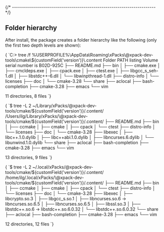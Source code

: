 


{/* ------------------------------------------------------------------------ */}

## Folder hierarchy

After install, the package creates a folder hierarchy like the following
(only the first two depth levels are shown):

<Tabs groupId="operating-systems">

<TabItem value="windows" label="Windows" default>

<CodeBlock language="console"> {
`C:\> tree /f %USERPROFILE%\\AppData\\Roaming\\xPacks\\@xpack-dev-tools\\cmake\\${customField('version')}\\.content
Folder PATH listing
Volume serial number is B02D-925C
├── README.md
├── bin
│   ├── cmake.exe
│   ├── cmcldeps.exe
│   ├── cpack.exe
│   ├── ctest.exe
│   ├── libgcc_s_seh-1.dll
│   ├── libstdc++-6.dll
│   └── libwinpthread-1.dll
├── distro-info
│   └── licenses
├── doc
│   └── cmake-3.28
└── share
    ├── aclocal
    ├── bash-completion
    ├── cmake-3.28
    ├── emacs
    └── vim

11 directories, 8 files
`} </CodeBlock>

</TabItem>

<TabItem value="macos" label="macOS">

<CodeBlock language="console"> {
`$ tree -L 2 ~/Library/xPacks/\@xpack-dev-tools/cmake/${customField('version')}/.content/
/Users/ilg/Library/xPacks/\@xpack-dev-tools/cmake/${customField('version')}/.content/
├── README.md
├── bin
│   ├── ccmake
│   ├── cmake
│   ├── cpack
│   └── ctest
├── distro-info
│   └── licenses
├── doc
│   └── cmake-3.28
├── libexec
│   ├── libc++.1.0.dylib
│   ├── libc++abi.1.0.dylib
│   ├── libncurses.6.dylib
│   └── libunwind.1.0.dylib
└── share
    ├── aclocal
    ├── bash-completion
    ├── cmake-3.28
    ├── emacs
    └── vim

13 directories, 9 files
`} </CodeBlock>

</TabItem>

<TabItem value="linux" label="GNU/Linux">

<CodeBlock language="console"> {
`$ tree -L 2 ~/.local/xPacks/\@xpack-dev-tools/cmake/${customField('version')}/.content/
/home/ilg/.local/xPacks/\@xpack-dev-tools/cmake/${customField('version')}/.content/
├── README.md
├── bin
│   ├── ccmake
│   ├── cmake
│   ├── cpack
│   └── ctest
├── distro-info
│   └── licenses
├── doc
│   └── cmake-3.28
├── libexec
│   ├── libcrypto.so.3
│   ├── libgcc_s.so.1
│   ├── libncurses.so.6 -> libncurses.so.6.5
│   ├── libncurses.so.6.5
│   ├── libssl.so.3
│   ├── libstdc++.so.6 -> libstdc++.so.6.0.32
│   └── libstdc++.so.6.0.32
└── share
    ├── aclocal
    ├── bash-completion
    ├── cmake-3.28
    ├── emacs
    └── vim

12 directories, 12 files
`} </CodeBlock>

</TabItem>

</Tabs>

